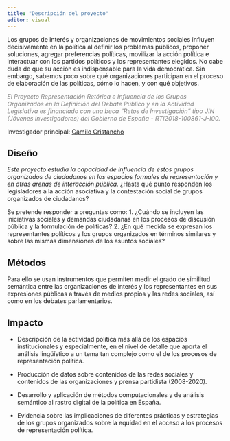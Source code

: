 ```yaml
---
title: "Descripción del proyecto"
editor: visual
---
```


Los grupos de interés y organizaciones de movimientos sociales influyen decisivamente en la política al definir los problemas públicos, proponer soluciones, agregar preferencias políticas, movilizar la acción política e interactuar con los partidos políticos y los representantes elegidos. No cabe duda de que su acción es indispensable para la vida democrática. Sin embargo, sabemos poco sobre qué organizaciones participan en el proceso de elaboración de las políticas, cómo lo hacen, y con qué objetivos.

<span style="color: grey;">*El Proyecto Representación Retórica e Influencia de los Grupos Organizados en la Definición del Debate Público y en la Actividad Legislativa es financiado con una beca "Retos de Investigación" tipo JIN (Jóvenes Investigadores) del Gobierno de España - RTI2018-100861-J-I00.*</span>

Investigador principal: [Camilo Cristancho](ccristancho.github.io)

## Diseño

*Este proyecto estudia la capacidad de influencia de éstos grupos organizados de ciudadanos en los espacios formales de representación y en otras arenas de interacción pública.* ¿Hasta qué punto responden los legisladores a la acción asociativa y la contestación social de grupos organizados de ciudadanos?

Se pretende responder a preguntas como: 1. ¿Cuándo se incluyen las iniciativas sociales y demandas ciudadanas en los procesos de discusión pública y la formulación de políticas? 2. ¿En qué medida se expresan los representantes políticos y los grupos organizados en términos similares y sobre las mismas dimensiones de los asuntos sociales?

## Métodos

Para ello se usan instrumentos que permiten medir el grado de similitud semántica entre las organizaciones de interés y los representantes en sus expresiones públicas a través de medios propios y las redes sociales, así como en los debates parlamentarios.

## Impacto

-   Descripción de la actividad política más allá de los espacios institucionales y especialmente, en el nivel de detalle que aporta el análisis lingüístico a un tema tan complejo como el de los procesos de representación política.

-   Producción de datos sobre contenidos de las redes sociales y contenidos de las organizaciones y prensa partidista (2008-2020).

-   Desarrollo y aplicación de métodos computacionales y de análisis semántico al rastro digital de la política en España.

-   Evidencia sobre las implicaciones de diferentes prácticas y estrategias de los grupos organizados sobre la equidad en el acceso a los procesos de representación política.
